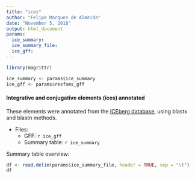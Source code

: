 ```yaml
---
title: "ices"
author: "Felipe Marques de Almeida"
date: "November 5, 2018"
output: html_document
params:
  ice_summary:
  ice_summary_file:
  ice_gff:
---
```

```r
library(magrittr)

ice_summary <- params$ice_summary
ice_gff <- params$resfams_gff
```

#### Integrative and conjugative elements (ices) annotated

These elements were annotated from the [ICEberg database](http://db-mml.sjtu.edu.cn/ICEberg/), using blastx and blastn methods.

* Files:
    * GFF: ``r ice_gff``
    * Summary table: ``r ice_summary``

Summary table overview:

```r
df <- read.delim(params$ice_summary_file, header = TRUE, sep = "\t")
df
```